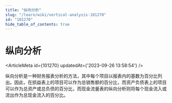 ```yaml
---
title: "纵向分析"
slug: "/learn/wiki/vertical-analysis-101270"
id: "101270"
hide_table_of_contents: true
---
```



# 纵向分析

<ArticleMeta id={101270} updatedAt={'2023-09-26 13:58:54'} />
<div className='border-solid border-b border-t-0 my-4 border-[var(--ifm-color-gray-300)]' />

纵向分析是一种财务报表分析的方法，其中每个项目以报表内的基数为百分比列出。因此，在损益表上的项目可以作为总销售额的百分比，而资产负债表上的项目可以作为总资产或总负债的百分比，而现金流量表的纵向分析则将每个现金流入或流出作为总现金流入的百分比。
